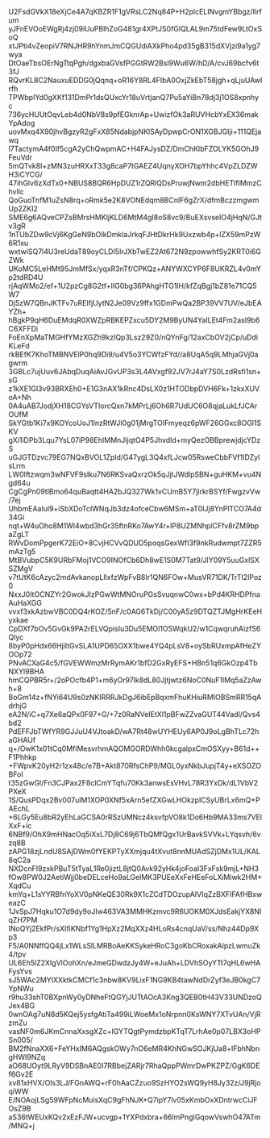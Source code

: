 U2FsdGVkX18eXjCe4A7qKBZR1F1gVRsLC2Nq84P+H2plcELINvgmYBbgz/llrfum
yJFnEVOoEWgRj4zj09iUuPBlhZoG481gr4XPtJS0fGlQLAL9m75tdFew9LtOxSoQ
xtJPti4vZeopiV7RNJHR9hYnmJmCQGUdiAXkPho4pd35gB315dXVjzi9a1yg7wya
DtOaeTbsOErNgTtqPgh/dgxbaGVsfPGGtRW2Bsl9Wu6W/hD/A/cvJ69bcfv6t3fJ
RQvrKL8C2NauxuEDDG0jQqnq+oR16Y8RL4FIbA0OxjZkEbT58jgh+qLjuUAwIrfh
TPWbpIYd0gXKf131DmPr1dsQUxcYr18uVrtjanQ7Pu5aYiBn78dj3j1OS8xpnhyc
736ycHUUtOqvLeb4d0NbV8s9pfEGknrAp+UwizfOk3aRUVHcbYxEX36makYpAdog
uovMxq4X90jhvBgzyR2gFxX85NdabjpNKlSAyDpwpCrON1XGBJGIji+111QEjawq
l7TactymA4f0If5cgA2yChQwpmAC+H4FAJysDZ/DmChKIbFZOLYK5GOhJ9FeuVdr
5mQTvk8I+zMN3zuHRXxT33g8caP7tGAEZ4UqnyXOH7bpYhhc4VpZLDZWH3iCYCG/
47ihGlv6zXdTx0+NBUS8BQR6HpDUZ1rZQRlQDsPruwjNwm2dbHETlfIMmzChvllc
QoGuoTnfM1uZsN8rq+oRmk5e2K8VONEdqm8BCnlF6gZrX/dfmBczzmgwmUp2ZKI2
SME6g6AQveCPZsBMrsHMKljKLD6MtM4gI8oS8vc9/BuEXsvseIO4jHqN/GJtv3gR
1nTUbZDw9cVj6KgGeN9bOIkDmklaJrkqFJHtDkrHk9Uxzwb4p+lZX59mPzW6R1xu
wxtwiSQ7l4U3reUdaT89oyCLDI5IrJXbTwEZ2At672N9zpowwhfSy2KRT0i6GZWk
UKoMC5LeHMt95JmMfSx/yqxR3nTf/CPKQz+ANYWXCYP6F8UKRZL4v0mYp2tdRD4U
rjAqWMo2/ef+1U2pzCg8G2tf+IIG0bg36PAhgHTG1lH/kfZqBgj1bZ81e71CQ5W7
Dj5zW7QBnJKTFv7uREIfjUytN2Je09Vz9ffx1GDmPwQa2BP39VV7UV/eJbEAYZh+
hBgkP9qH6DuEMdqR0XWZpRBKEPZxcu5DY2M9ByUN4YaILEt4Fm2asI9b6C6XFFDi
FoEnXpMaTMGHfYMzXGZh9kzIQp3Lsz29Z0/nQYnFg/12axCbOV2jCp/uDdiKLeFd
rkBEfK7KhoTMBNVElP0hq9Di9/u4V5o3YCWfzFYd//a8UqA5q9LMhjaGVj0agwrm
3GBLc7ujUuv6JAbqDuqAiAvJGvUP3s3L4AVxgf92JV7rJ4aY7S0LzdRsfi1sn+sG
z1kXE1Gl3v93BRXEh0+E1G3nAX1kRnc4DsLX0z1HTODbpDVH6Fk+1zkxXUVoA+Nh
0A4uAB7JodjXH18CGYsVTIorcQxn7kMPrLj6Oh6R7UdUC6O8qjaLukLfJCArOUfM
SkYGtb1Ki7x9KOYcoUoJ1lnzRtWJI0g01jMrgTOIFmyeqz6pWF26GGxc8OGl1SKV
gXi1iDPb3Lqu7YsL07iP98EhIMMnJIjqtO4P5Jhvdld+myQezOBBprewjdjcYDzS
uGJGTDzvc79EG7NQxBVOL1Zpld/G47ygL3Q4xfLJcw05RsweCbbFVf1IDZylsLrm
LW0lftzwqm3wNFVF9slku7N6RKSvaQxrzOk5qJjtJWdlpSBN+guHKM+vu4Ngd64u
CgCgPn09tlBmo64quBaqtt4HA2bJQ327Wk1vCUmB5Y7jlrkrBSYf/FwgzvVw/7ej
UhbmEAaIul9+iSbXDoTcIWNqJb3dz4ofceCbw6MSm+aT0IJj8YnPlTCO7A4d34Gi
nqt+W4uOho8M1Wl4wbd3hGr35ftnRKo7AwY4r+lP8UZMNhplCFfv8rZM9bpaZgLT
RWvDomPpgerK72EiO+8CvjHCVvQDUD5poqsGexWfI3f9nkRudwmpt7ZZR5mAzTg5
MtBVubpC5K9URbFMoj1VCO9INOfCb6Dh8wE1S0M7Tat9/JIY09Y5uuGxlSXSZMgV
v7tUtK6cAzyc2mdAvkanopLllxfzWpFvB8Ir1QN6FOw+MusVR71DK/TrTI2lPoz0
NxxJ0ItOCNZYr2GwokJIzPGwWtMNOruPGsSvuqnwC0wx+bPd4KRHDPfnaAuHaXGG
vvxf3xkAzbwVBC0DQ4rKOZ/5nF/c0AG6TkDj/C00yA5z9DTQZTJMgHrKEeHyxkae
CpDXf7bOv5GvGk9PA2rELVQpisIu3Du5EMOl1OSWqkU2/w1CqwqruhAizfS6Qlyc
8byP0pHdx66HjiItGvSLA1UPD65OXX1bwe4YQ4pLsV8+oySbRUxmpAfHeZYOOp72
PNvACXaG4c5/fGVEWWmzMrRymAKr1bfD2GxRyEFS+HBn51q6GkOzp4TbNXYl9BHA
hmCQPBR5r+/2oPOcfb4P1+m6yOr97lk8dL80Jjtjwtz6NoC0NuF1lMq5aZzAwh+8
BoGm14z+fNYi64U9s0zNKIRRRJkDgJ6ibEpBqxmFhuKHiuRMIOBSmRR15qAdrhjG
eA2N/iC+q7Xe6aQPx0F97+G/+7z0RaNVeIEtXl1pBFwZZvaGUT44Vadl/Qvs4bd2
PdEFFJbTWfYR9GJJuU4VJtoakD/wA7Rt48wUYHEUy6AP0J9oLgBhTLc72haGHAUf
q+/OwK1x01tCq0MfiMesvrhmAQOMGORDWhh0kcgalpxCmOSXyy+B61d++F1Phhkp
+FWpvK20yH2r1zx48c/e7B+Akt870RfsChP9/MGL0yxNkbJupjT4y+eXSOZOBFoI
t35zGwGl/Fn3CJPax2F8clCmYTqfu70Kk3anwsEsVHvL78R3YxDk/dL1VbV2PXeX
1S/QusPDqx2Bv007ulM1XOP0XNf5xArn5efZXGwLHOkzplCSyUBrLx6mQ+PAEchL
+6LGy5Eu8bR2yEhLaGCSA0rRSzUMNcz4ksvfpVO8k1Do6Hb9MA33ms7VElXxF+ic
6NBf9/OhX9mHNacOq5iXxL7Dj8C69j6TbQMfQgx1UrBavkSVVk+LYqsvh/6vzq8B
zAPG18zjLndU8SAjDWm0fYEKPTyXXmjqu4tXvut8nnMUAdSZjDMx1UL/KAL8qC2a
NXDcnFI9zxkPBuT5tTyaL1Re0jiztL8jtQ0Avk92yHk4joFoaI3FxFsk9mjL+NH3
fOw8PW0J2AetiWjj0beDELceHo9aLGeIMK3PUEeXxFeHEeFoLXiMiwk2HM+XqdCu
kmYq+L1sYYRBfnYoXV0pNKeQE30Rk9X1cZCdTDOzupAIVIqZzBXFIFAfHBxweazC
1JvSpJ7Hqku1O7d9dy9oJIw463VA3MMHKzmvc9R6UOKM0XJdsEakjYX8NIqZH7PM
INoQYj2EkfPr/sXIfiKNbf1Yg1HpXz2MqXXz4HLoRs4cnqUaV/ss/Nhz44Dp9Xp3
F5/A0NNffQQ4jLx1WLsSlLMRBoAeKKSykeHRoC3goKbCRoxakAlpzLwmuZk4/tpv
UL6Eh5lZ2XIgVlOohXn/eJmeGDwdzJy4W+eJuAh+LDVhSOyYTt7qHL6wHAFysYvs
sJ5WAc2MYIXXktkCMCf1c3nbw8KV9LixF1NG9KB4tawNdDrZyf3eJB0kgC7YpNWu
r9hu33shT0BXpnWy0yDNheFtQGYjJUTtAOcA3Kng3QEB0tH43V33UNDzoQJex4BG
0wnOAg7uN8d5KQej5ysfgAtiTa499iLWoeMx1oNrpnn0KsWNY7XTvUAn/VjRzmZu
vasNF0m6JKmCnnaXxsgXZc+IGYTQgtPymdzbpKTqT7LrhAe0p07LBX3oHPSn005/
BM2fNnaXX6+FeYHxIM6AQgskOWy7nO6eMR4KhNGwSOJKjUa8+lFbhNbngHWI9NZq
aO68UOyt9LRyV9DSBnAE0I7RBbejZARjr7RhaQppPWmrDwPKZPZ/GgK6DEf6Gv2E
xv81xHVX/Ols3LJ/FGnAWQ+rF0hAaCZzuo9SzHYO2sWQ9yH8Jy32z/J9jRjoqiWW
E/NOAojLSg59WFpNcMulsXqC9gFhNJK+Q7ipY7lv05xKmbOxXDntrwcCiJFOsZ9B
aS36tWEUxKQv2xEzFJW+ucvgp+1YXPdxbra+66ImPngIGqowVswhO47ATm/MNQ+j

